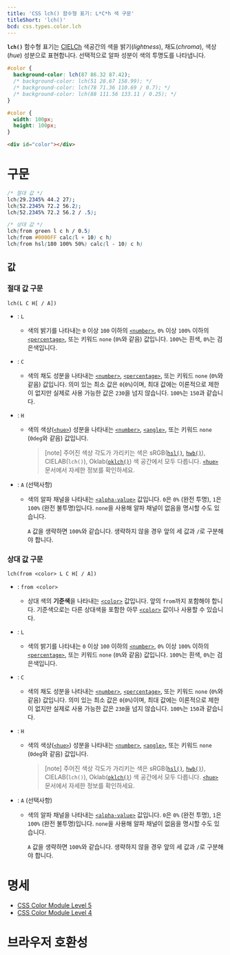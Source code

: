 ```yaml
---
title: 'CSS lch() 함수형 표기: L*C*h 색 구문'
titleShort: 'lch()'
bcd: css.types.color.lch
---
```


**`lch()`** 함수형 표기는 [CIELCh](https://en.wikipedia.org/wiki/CIELAB_color_space#Cylindrical_model) 색공간의 색을 밝기(_lightness_), 채도(_chroma_), 색상(_hue_) 성분으로 표현합니다. 선택적으로 알파 성분이 색의 투명도를 나타냅니다.

```css hidden name=demo
#color {
  background-color: lch(87 86.32 87.42);
  /* background-color: lch(51 28.67 158.99); */
  /* background-color: lch(78 71.36 110.69 / 0.7); */
  /* background-color: lch(88 111.56 133.11 / 0.25); */
}
```

```css hidden editable=false name=demo filename=style
#color {
  width: 100px;
  height: 100px;
}
```

```html hidden editable=false name=demo
<div id="color"></div>
```

<LiveExample height={140} lang="css" name="demo" />

# 구문

```css
/* 절대 값 */
lch(29.2345% 44.2 27);
lch(52.2345% 72.2 56.2);
lch(52.2345% 72.2 56.2 / .5);

/* 상대 값 */
lch(from green l c h / 0.5)
lch(from #0000FF calc(l + 10) c h)
lch(from hsl(180 100% 50%) calc(l - 10) c h)
```

## 값

### 절대 값 구문

```
lch(L C H[ / A])
```

- : `L`
  - 색의 밝기를 나타내는 `0` 이상 `100` 이하의 [`<number>`], `0%` 이상 `100%` 이하의 [`<percentage>`], 또는 키워드 `none` (`0%`와 같음) 값입니다. `100%`는 흰색, `0%`는 검은색입니다.
- : `C`
  - 색의 채도 성분을 나타내는 [`<number>`], [`<percentage>`], 또는 키워드 `none` (`0%`와 같음) 값입니다. 의미 있는 최소 값은 `0`(`0%`)이며, 최대 값에는 이론적으로 제한이 없지만 실제로 사용 가능한 값은 `230`을 넘지 않습니다. `100%`는 `150`과 같습니다.
- : `H`

  - 색의 색상([`<hue>`]) 성분을 나타내는 [`<number>`], [`<angle>`], 또는 키워드 `none` (`0deg`와 같음) 값입니다.

    > [note] 주어진 색상 각도가 가리키는 색은 sRGB([`hsl()`], [`hwb()`]), CIELAB(`lch()`), Oklab([`oklch()`]) 색 공간에서 모두 다릅니다. [`<hue>`] 문서에서 자세한 정보를 확인하세요.

- : `A` (선택사항)

  - 색의 알파 채널을 나타내는 [`<alpha-value>`] 값입니다. `0`은 `0%` (완전 투명), `1`은 `100%` (완전 불투명)입니다. `none`을 사용해 알파 채널이 없음을 명시할 수도 있습니다.

    `A` 값을 생략하면 `100%`와 같습니다. 생략하지 않을 경우 앞의 세 값과 `/`로 구분해야 합니다.

### 상대 값 구문

```
lch(from <color> L C H[ / A])
```

- : `from <color>`
  - 상대 색의 **기준색**을 나타내는 [`<color>`] 값입니다. 앞의 `from`까지 포함해야 합니다. 기준색으로는 다른 상대색을 포함한 아무 [`<color>`] 값이나 사용할 수 있습니다.
- : `L`
  - 색의 밝기를 나타내는 `0` 이상 `100` 이하의 [`<number>`], `0%` 이상 `100%` 이하의 [`<percentage>`], 또는 키워드 `none` (`0%`와 같음) 값입니다. `100%`는 흰색, `0%`는 검은색입니다.
- : `C`
  - 색의 채도 성분을 나타내는 [`<number>`], [`<percentage>`], 또는 키워드 `none` (`0%`와 같음) 값입니다. 의미 있는 최소 값은 `0`(`0%`)이며, 최대 값에는 이론적으로 제한이 없지만 실제로 사용 가능한 값은 `230`을 넘지 않습니다. `100%`는 `150`과 같습니다.
- : `H`

  - 색의 색상([`<hue>`]) 성분을 나타내는 [`<number>`], [`<angle>`], 또는 키워드 `none` (`0deg`와 같음) 값입니다.

    > [note] 주어진 색상 각도가 가리키는 색은 sRGB([`hsl()`], [`hwb()`]), CIELAB(`lch()`), Oklab([`oklch()`]) 색 공간에서 모두 다릅니다. [`<hue>`] 문서에서 자세한 정보를 확인하세요.

- : `A` (선택사항)

  - 색의 알파 채널을 나타내는 [`<alpha-value>`] 값입니다. `0`은 `0%` (완전 투명), `1`은 `100%` (완전 불투명)입니다. `none`을 사용해 알파 채널이 없음을 명시할 수도 있습니다.

    `A` 값을 생략하면 `100%`와 같습니다. 생략하지 않을 경우 앞의 세 값과 `/`로 구분해야 합니다.

# 명세

- [CSS Color Module Level 5](https://drafts.csswg.org/css-color-5/#relative-LCH)
- [CSS Color Module Level 4](https://drafts.csswg.org/css-color/#lab-colors)

# 브라우저 호환성

<BrowserCompat data={props.bcd} />

[`<alpha-value>`]: https://developer.mozilla.org/en-US/docs/Web/CSS/alpha-value
[`<angle>`]: ../angle
[`<color>`]: ../color_value
[`<hue>`]: https://developer.mozilla.org/en-US/docs/Web/CSS/hue
[`<number>`]: ../number
[`<percentage>`]: ../percentage
[`hsl()`]: ./hsl
[`hwb()`]: ./hwb
[`oklch()`]: ./oklch
